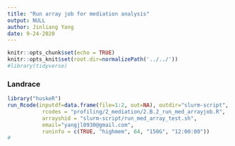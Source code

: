 ```yaml
---
title: "Run array job for mediation analysis"
output: NULL
author: Jinliang Yang
date: 9-24-2020
---
```



```r
knitr::opts_chunk$set(echo = TRUE) 
knitr::opts_knit$set(root.dir=normalizePath('../../')) 
#library(tidyverse)
```


### Landrace

```r
library("huskeR")
run_Rcode(inputdf=data.frame(file=1:2, out=NA), outdir="slurm-script", cmdno = 1, 
           rcodes = "profiling/2_mediation/2.B.2_run_med_arrayjob.R",
           arrayshid = "slurm-script/run_med_array_test.sh",
           email="yangjl0930@gmail.com", 
           runinfo = c(TRUE, "highmem", 64, "150G", "12:00:00"))
#
```






